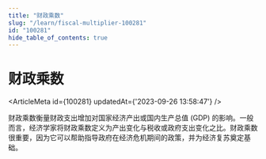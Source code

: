 ```yaml
---
title: "财政乘数"
slug: "/learn/fiscal-multiplier-100281"
id: "100281"
hide_table_of_contents: true
---
```



# 财政乘数

<ArticleMeta id={100281} updatedAt={'2023-09-26 13:58:47'} />
<div className='border-solid border-b border-t-0 my-4 border-[var(--ifm-color-gray-300)]' />

财政乘数衡量财政支出增加对国家经济产出或国内生产总值 (GDP) 的影响。一般而言，经济学家将财政乘数定义为产出变化与税收或政府支出变化之比。财政乘数很重要，因为它可以帮助指导政府在经济危机期间的政策，并为经济复苏奠定基础。
